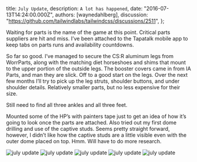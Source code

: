 
  title: `July Update`,
  description: `A lot has happened`,
  date: "2016-07-13T14:24:00.000Z",
  authors: [waynedahlberg],
  discussion: "https://github.com/tailwindlabs/tailwindcss/discussions/2511",
};

Waiting for parts is the name of the game at this point. Critical parts suppliers are hit and miss. I’ve been attached to the Tapatalk mobile app to keep tabs on parts runs and availability countdowns.

<!--more-->

So far so good. I’ve managed to secure the CS:R aluminum legs from WorrParts, along with the matching diet horseshoes and shims that mount to the upper portion of the outside legs. The booster covers came in from IA Parts, and man they are slick. Off to a good start on the legs. Over the next few months I’ll try to pick up the leg struts, shoulder buttons, and under shoulder details. Relatively smaller parts, but no less expensive for their size.

Still need to find all three ankles and all three feet.

Mounted some of the HP’s with painters tape just to get an idea of how it’s going to look once the parts are attached. Also tried out my first dome drilling and use of the captive studs. Seems pretty straight forward, however, I didn’t like how the captive studs are a little visible even with the outer dome placed on top. Hmm. Will have to do more research.

<img src={image1} alt="july update" />
<img src={image2} alt="july update" />
<img src={image3} alt="july update" />
<img src={image4} alt="july update" />
<img src={image5} alt="july update" />
